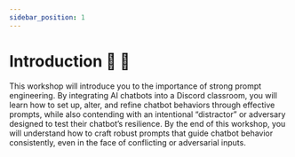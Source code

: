 ```yaml
---
sidebar_position: 1
---
```

# Introduction 🤖 💬

This workshop will introduce you to the importance of strong prompt engineering. By integrating AI chatbots into a Discord classroom, you will learn how to set up, alter, and refine chatbot behaviors through effective prompts, while also contending with an intentional “distractor” or adversary designed to test their chatbot’s resilience. By the end of this workshop, you will understand how to craft robust prompts that guide chatbot behavior consistently, even in the face of conflicting or adversarial inputs.

